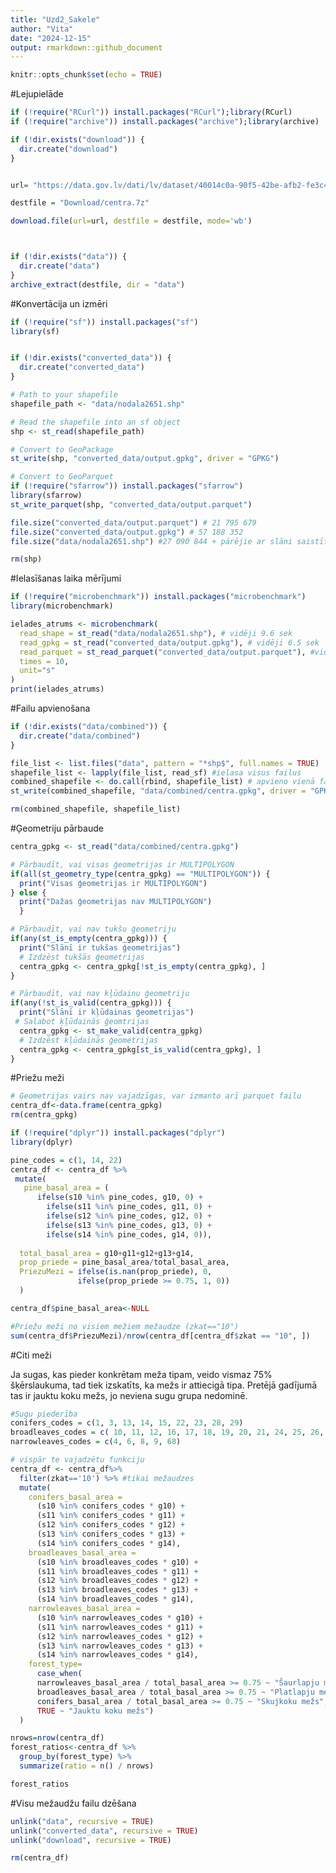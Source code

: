 ---
title: "Uzd2_Sakele"
author: "Vita"
date: "2024-12-15"
output: rmarkdown::github_document
---

```{r setup, include=FALSE}
knitr::opts_chunk$set(echo = TRUE)
```

#Lejupielāde
```{r cache=TRUE, warning=FALSE, message=FALSE}
if (!require("RCurl")) install.packages("RCurl");library(RCurl)
if (!require("archive")) install.packages("archive");library(archive)

if (!dir.exists("download")) {
  dir.create("download")
}


url= "https://data.gov.lv/dati/lv/dataset/40014c0a-90f5-42be-afb2-fe3c4b8adf92/resource/392dfb67-eeeb-43c2-b082-35f9cf986128/download/centra.7z"

destfile = "Download/centra.7z"

download.file(url=url, destfile = destfile, mode='wb')



if (!dir.exists("data")) {
  dir.create("data")
}
archive_extract(destfile, dir = "data")


```

#Konvertācija un izmēri

```{r cache=TRUE, warning=FALSE, message=FALSE}
if (!require("sf")) install.packages("sf")
library(sf)


if (!dir.exists("converted_data")) {
  dir.create("converted_data")
}

# Path to your shapefile
shapefile_path <- "data/nodala2651.shp" 

# Read the shapefile into an sf object
shp <- st_read(shapefile_path)

# Convert to GeoPackage
st_write(shp, "converted_data/output.gpkg", driver = "GPKG")

# Convert to GeoParquet
if (!require("sfarrow")) install.packages("sfarrow")
library(sfarrow)
st_write_parquet(shp, "converted_data/output.parquet")
```

```{r cache=TRUE, warning=FALSE}
file.size("converted_data/output.parquet") # 21 795 679
file.size("converted_data/output.gpkg") # 57 188 352
file.size("data/nodala2651.shp") #27 090 844 + pārējie ar slāni saistītie faili

rm(shp)
```

#Ielasīšanas laika mērījumi
```{r}
if (!require("microbenchmark")) install.packages("microbenchmark")
library(microbenchmark)
```

```{r cache = TRUE}
ielades_atrums <- microbenchmark(
  read_shape = st_read("data/nodala2651.shp"), # vidēji 9.6 sek
  read_gpkg = st_read("converted_data/output.gpkg"), # vidēji 6.5 sek
  read_parquet = st_read_parquet("converted_data/output.parquet"), #vidēji 2.5 sek
  times = 10,
  unit="s"
)
print(ielades_atrums)
```


#Failu apvienošana

```{r cache=TRUE}
if (!dir.exists("data/combined")) {
  dir.create("data/combined")
}

file_list <- list.files("data", pattern = "*shp$", full.names = TRUE)
shapefile_list <- lapply(file_list, read_sf) #ielasa visus failus
combined_shapefile <- do.call(rbind, shapefile_list) # apvieno vienā failā
st_write(combined_shapefile, "data/combined/centra.gpkg", driver = "GPKG")

rm(combined_shapefile, shapefile_list)
```

#Ģeometriju pārbaude
```{r cache=TRUE}
centra_gpkg <- st_read("data/combined/centra.gpkg")

# Pārbaudīt, vai visas ģeometrijas ir MULTIPOLYGON
if(all(st_geometry_type(centra_gpkg) == "MULTIPOLYGON")) {
  print("Visas ģeometrijas ir MULTIPOLYGON")
} else {
  print("Dažas ģeometrijas nav MULTIPOLYGON")
  }

# Pārbaudīt, vai nav tukšu ģeometriju
if(any(st_is_empty(centra_gpkg))) {
  print("Slānī ir tukšas ģeometrijas")
  # Izdzēst tukšās ģeometrijas
  centra_gpkg <- centra_gpkg[!st_is_empty(centra_gpkg), ] 
}

# Pārbaudīt, vai nav kļūdainu ģeometriju
if(any(!st_is_valid(centra_gpkg))) {
  print("Slānī ir kļūdainas ģeometrijas")
 # Salabot ķļūdainās ģeomtrijas
  centra_gpkg <- st_make_valid(centra_gpkg)
  # Izdzēst kļūdainās ģeometrijas
  centra_gpkg <- centra_gpkg[st_is_valid(centra_gpkg), ] 
}

```


#Priežu meži

```{r}
# Ģeometrijas vairs nav vajadzīgas, var izmanto arī parquet failu
centra_df<-data.frame(centra_gpkg)
rm(centra_gpkg)
```

```{r cache=TRUE}
if (!require("dplyr")) install.packages("dplyr")
library(dplyr)

pine_codes = c(1, 14, 22)
centra_df <- centra_df %>%
 mutate(
   pine_basal_area = (
      ifelse(s10 %in% pine_codes, g10, 0) +
        ifelse(s11 %in% pine_codes, g11, 0) +
        ifelse(s12 %in% pine_codes, g12, 0) +
        ifelse(s13 %in% pine_codes, g13, 0) +
        ifelse(s14 %in% pine_codes, g14, 0)),
     
  total_basal_area = g10+g11+g12+g13+g14,
  prop_priede = pine_basal_area/total_basal_area,
  PriezuMezi = ifelse(is.nan(prop_priede), 0, 
               ifelse(prop_priede >= 0.75, 1, 0)) 
  )

centra_df$pine_basal_area<-NULL

#Priežu meži no visiem mežiem mežaudze (zkat=="10")
sum(centra_df$PriezuMezi)/nrow(centra_df[centra_df$zkat == "10", ])


```
#Citi  meži

Ja sugas, kas pieder konkrētam meža tipam, veido vismaz 75% šķērslaukuma, tad 
tiek izskatīts, ka mežs ir attiecigā tipa. Pretējā gadījumā tas ir jauktu koku mežs, jo
neviena sugu grupa nedominē.

```{r cache=TRUE}
#Sugu piederība
conifers_codes = c(1, 3, 13, 14, 15, 22, 23, 28, 29)
broadleaves_codes = c( 10, 11, 12, 16, 17, 18, 19, 20, 21, 24, 25, 26, 27, 32, 35, 50, 61, 62, 63, 64, 65, 66, 67, 69)
narrowleaves_codes = c(4, 6, 8, 9, 68)

# vispār te vajadzētu funkciju
centra_df <- centra_df%>%
  filter(zkat=='10') %>% #tikai mežaudzes
  mutate(
    conifers_basal_area = 
      (s10 %in% conifers_codes * g10) + 
      (s11 %in% conifers_codes * g11) + 
      (s12 %in% conifers_codes * g12) + 
      (s13 %in% conifers_codes * g13) + 
      (s14 %in% conifers_codes * g14),
    broadleaves_basal_area = 
      (s10 %in% broadleaves_codes * g10) + 
      (s11 %in% broadleaves_codes * g11) + 
      (s12 %in% broadleaves_codes * g12) + 
      (s13 %in% broadleaves_codes * g13) + 
      (s14 %in% broadleaves_codes * g14),
    narrowleaves_basal_area = 
      (s10 %in% narrowleaves_codes * g10) + 
      (s11 %in% narrowleaves_codes * g11) + 
      (s12 %in% narrowleaves_codes * g12) + 
      (s13 %in% narrowleaves_codes * g13) + 
      (s14 %in% narrowleaves_codes * g14),
    forest_type=
      case_when(
      narrowleaves_basal_area / total_basal_area >= 0.75 ~ "Šaurlapju mežs",
      broadleaves_basal_area / total_basal_area >= 0.75 ~ "Platlapju mežs",
      conifers_basal_area / total_basal_area >= 0.75 ~ "Skujkoku mežs",
      TRUE ~ "Jauktu koku mežs")
  )


```

```{r}
nrows=nrow(centra_df)
forest_ratios<-centra_df %>%
  group_by(forest_type) %>%
  summarize(ratio = n() / nrows) 

forest_ratios
```


#Visu mežaudžu failu dzēšana
```{r}

unlink("data", recursive = TRUE)
unlink("converted_data", recursive = TRUE)
unlink("download", recursive = TRUE)

rm(centra_df)
```


